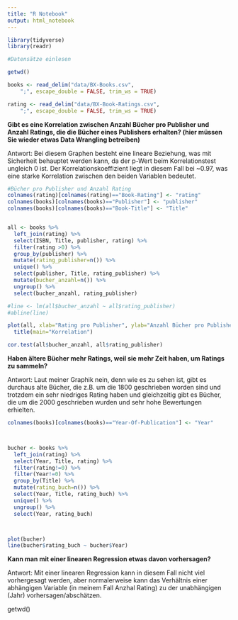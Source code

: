 ---
title: "R Notebook"
output: html_notebook
---

```{r}
library(tidyverse)
library(readr)
```



```{r}
#Datensätze einlesen 

getwd()

books <- read_delim("data/BX-Books.csv", 
    ";", escape_double = FALSE, trim_ws = TRUE)

rating <- read_delim("data/BX-Book-Ratings.csv", 
    ";", escape_double = FALSE, trim_ws = TRUE)

```

<b> Gibt es eine Korrelation zwischen Anzahl Bücher pro Publisher und Anzahl Ratings, die die Bücher eines Publishers erhalten? (hier müssen Sie wieder etwas Data Wrangling betreiben) </b>


Antwort: Bei diesem Graphen besteht eine lineare Beziehung, was mit Sicherheit behauptet werden kann, da der p-Wert beim Korrelationstest ungleich 0 ist. Der Korrelationskoeffizient liegt in diesem Fall bei ~0.97, was eine starke Korrelation zwischen den beiden Variablen bedeutet.  


```{r}
#Bücher pro Publisher und Anzahl Rating  
colnames(rating)[colnames(rating)=="Book-Rating"] <- "rating"
colnames(books)[colnames(books)=="Publisher"] <- "publisher"
colnames(books)[colnames(books)=="Book-Title"] <- "Title"


all <- books %>% 
  left_join(rating) %>% 
  select(ISBN, Title, publisher, rating) %>% 
  filter(rating >0) %>% 
  group_by(publisher) %>% 
  mutate(rating_publisher=n()) %>%
  unique() %>%
  select(publisher, Title, rating_publisher) %>%
  mutate(bucher_anzahl=n()) %>% 
  ungroup() %>% 
  select(bucher_anzahl, rating_publisher) 


```

```{r}
#line <- lm(all$bucher_anzahl ~ all$rating_publisher)
#abline(line)

plot(all, xlab="Rating pro Publisher", ylab="Anzahl Bücher pro Publisher") %>% 
  title(main="Korrelation") 


```

```{r}
cor.test(all$bucher_anzahl, all$rating_publisher)

```


<b>Haben ältere Bücher mehr Ratings, weil sie mehr Zeit haben, um Ratings zu sammeln?</b>

Antwort: Laut meiner Graphik nein, denn wie es zu sehen ist, gibt es durchaus alte Bücher, die z.B. um die 1800 geschrieben worden sind und trotzdem ein sehr niedriges Rating haben und gleichzeitig gibt es Bücher, die um die 2000 geschrieben wurden und sehr hohe Bewertungen erhielten. 

```{r}
colnames(books)[colnames(books)=="Year-Of-Publication"] <- "Year"



bucher <- books %>%
  left_join(rating) %>% 
  select(Year, Title, rating) %>%
  filter(rating!=0) %>%
  filter(Year!=0) %>% 
  group_by(Title) %>% 
  mutate(rating_buch=n()) %>% 
  select(Year, Title, rating_buch) %>% 
  unique() %>% 
  ungroup() %>% 
  select(Year, rating_buch)



plot(bucher)
line(bucher$rating_buch ~ bucher$Year)
```

  
<b>Kann man mit einer linearen Regression etwas davon vorhersagen?</b>

Antwort: Mit einer linearen Regression kann in diesem Fall nicht viel vorhergesagt werden, aber normalerweise kann das Verhältnis einer abhängigen Variable (in meinem Fall Anzhal Rating) zu der unabhängigen (Jahr) vorhersagen/abschätzen. 

getwd()
  
  